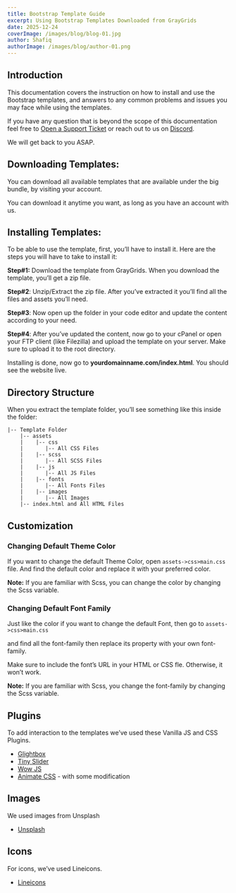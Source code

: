 ```yaml
---
title: Bootstrap Template Guide
excerpt: Using Bootstrap Templates Downloaded from GrayGrids
date: 2025-12-24
coverImage: /images/blog/blog-01.jpg
author: Shafiq
authorImage: /images/blog/author-01.png
---
```


## Introduction

This documentation covers the instruction on how to install and use the Bootstrap templates, and answers to any common problems and issues you may face while using the templates.

If you have any question that is beyond the scope of this documentation feel free to [Open a Support Ticket](https://uideck.com/support/) or reach out to us on [Discord](https://pimjo.com/discord).

We will get back to you ASAP.

## Downloading Templates:

You can download all available templates that are available under the big bundle, by visiting your account.

You can download it anytime you want, as long as you have an account with us.

## **Installing Templates**:

To be able to use the template, first, you’ll have to install it. Here are the steps you will have to take to install it:

**Step#1:** Download the template from GrayGrids. When you download the template, you’ll get a zip file.

**Step#2**: Unzip/Extract the zip file. After you’ve extracted it you’ll find all the files and assets you’ll need.

**Step#3**: Now open up the folder in your code editor and update the content according to your need.

**Step#4**: After you’ve updated the content, now go to your cPanel or open your FTP client (like Filezilla) and upload the template on your server. Make sure to upload it to the root directory.

Installing is done, now go to **yourdomainname.com/index.html**. You should see the website live.

## **Directory Structure**

When you extract the template folder, you’ll see something like this inside the folder:

```
|-- Template Folder
    |-- assets
    |    |-- css
    |       |-- All CSS Files
    |    |-- scss
    |       |-- All SCSS Files
    |    |-- js
    |       |-- All JS Files
    |    |-- fonts
    |       |-- All Fonts Files
    |    |-- images
    |       |-- All Images
    |-- index.html and All HTML Files
```

## **Customization**

### **Changing Default Theme Color**

If you want to change the default Theme Color, open `assets->css>main.css` file. And find the default color and replace it with your preferred color.

**Note:** If you are familiar with Scss, you can change the color by changing the Scss variable.

### **Changing Default Font Family**

Just like the color if you want to change the default Font, then go to `assets->css>main.css`

and find all the font-family then replace its property with your own font-family.

Make sure to include the font’s URL in your HTML or CSS fle. Otherwise, it won’t work.

**Note:** If you are familiar with Scss, you change the font-family by changing the Scss variable.

## **Plugins**

To add interaction to the templates we’ve used these Vanilla JS and CSS Plugins.

- [Glightbox](https://biati-digital.github.io/glightbox/)
- [Tiny Slider](https://github.com/ganlanyuan/tiny-slider)
- [Wow JS](https://wowjs.uk/docs.html)
- [Animate CSS](https://animate.style/) - with some modification

## **Images**

We used images from Unsplash

- [Unsplash](https://unsplash.com/)

## **Icons**

For icons, we’ve used Lineicons.

- [Lineicons](https://lineicons.com/)

